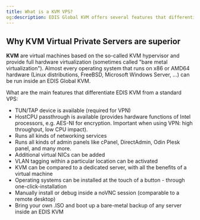 ```yaml
---
title: What is a KVM VPS?
og:description: EDIS Global KVM offers several features that differentiate it from a standard VPS, including availability of TUN/TAP device, HostCPU passthrough, the ability to run networking services and admin panels, ...
---
```



## Why KVM Virtual Private Servers are superior

**KVM** are virtual machines based on the so-called KVM hypervisor and provide full hardware virtualization (sometimes called "bare metal virtualization"). Almost every operating system that runs on x86 or AMD64 hardware (Linux distributions, FreeBSD, Microsoft Windows Server, ...) can be run inside an EDIS Global KVM.

What are the main features that differentiate EDIS KVM from a standard VPS:

- TUN/TAP device is available (required for VPN)
- HostCPU passthrough is available (provides hardware functions of Intel processors, e.g. AES-NI for encryption. Important when using VPN: high throughput, low CPU impact).
- Runs all kinds of networking services
- Runs all kinds of admin panels like cPanel, DirectAdmin, Odin Plesk panel, and many more.
- Additional virtual NICs can be added
- VLAN tagging within a particular location can be activated
- KVM can be compared to a dedicated server, with all the benefits of a virtual machine
- Operating systems can be installed at the touch of a button - through one-click-installation
- Manually install or debug inside a noVNC session (comparable to a remote desktop)
- Bring your own .ISO and boot up a bare-metal backup of any server inside an EDIS KVM

<CtaButton
  label='Make a KVM yours today...'
  link='https://www.edisglobal.com'
  openInNewTab={true}
/>
